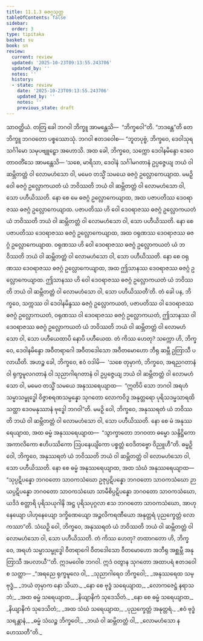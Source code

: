 ```yaml
---
title: 11.1.3 ဓဇဂ္ဂသုတ္တ
tableOfContents: false
sidebar:
  order: 3
type: tipitaka
basket: su
book: sn
review:
  current: review
  updated: '2025-10-23T09:13:55.243706'
  updated_by: ''
  notes: ''
  history:
  - state: review
    date: '2025-10-23T09:13:55.243706'
    updated_by: ''
    notes: ''
    previous_state: draft
---
```



<ReviewStatus review={frontmatter.review} showDetails={true} />

<HypothesisAnnotation frontmatter={frontmatter} />

<DynamicBreadcrumb />

<Division number="249" book="sn" e="ch" v="18" p="316">

<Paragraph number="1545" book="sn">
သာဝတ္ထိယံ. တတြ ခေါ ဘဂဝါ ဘိက္ခူ အာမန္တေသိ—  “ဘိက္ခဝေါ”တိ. “ဘဒန္တေ”တိ တေ ဘိက္ခူ ဘဂဝတော ပစ္စဿောသုံ. ဘဂဝါ ဧတဒဝေါစ—
</Paragraph>

<Paragraph number="1546" book="sn">
“ဘူတပုဗ္ဗံ, ဘိက္ခဝေ, ဒေဝါသုရသင်္ဂါမော သမုပဗျူဠှော အဟောသိ. အထ ခေါ, ဘိက္ခဝေ, သက္ကော ဒေဝါနမိန္ဒော ဒေဝေ တာဝတိံသေ အာမန္တေသိ—
</Paragraph>

<Paragraph number="1547" book="sn">
‘သစေ, မာရိသာ, ဒေဝါနံ သင်္ဂါမဂတာနံ ဥပ္ပဇ္ဇေယျ ဘယံ ဝါ ဆမ္ဘိတတ္တံ ဝါ လောမဟံသော ဝါ, မမေဝ တသ္မိံ သမယေ ဓဇဂ္ဂံ ဥလ္လောကေယျာထ. မမဉှိ ဝေါ ဓဇဂ္ဂံ ဥလ္လောကယတံ ယံ ဘဝိဿတိ ဘယံ ဝါ ဆမ္ဘိတတ္တံ ဝါ လောမဟံသော ဝါ, သော ပဟီယိဿတိ.
</Paragraph>

<Paragraph number="1548" book="sn">
နော စေ မေ ဓဇဂ္ဂံ ဥလ္လောကေယျာထ, အထ ပဇာပတိဿ ဒေဝရာဇဿ ဓဇဂ္ဂံ ဥလ္လောကေယျာထ. ပဇာပတိဿ ဟိ ဝေါ ဒေဝရာဇဿ ဓဇဂ္ဂံ ဥလ္လောကယတံ ယံ ဘဝိဿတိ ဘယံ ဝါ ဆမ္ဘိတတ္တံ ဝါ လောမဟံသော ဝါ, သော ပဟီယိဿတိ.
</Paragraph>

<Paragraph number="1549" book="sn">
နော စေ ပဇာပတိဿ ဒေဝရာဇဿ ဓဇဂ္ဂံ ဥလ္လောကေယျာထ, အထ ဝရုဏဿ ဒေဝရာဇဿ ဓဇဂ္ဂံ ဥလ္လောကေယျာထ. ဝရုဏဿ ဟိ ဝေါ ဒေဝရာဇဿ ဓဇဂ္ဂံ ဥလ္လောကယတံ ယံ ဘဝိဿတိ ဘယံ ဝါ ဆမ္ဘိတတ္တံ ဝါ လောမဟံသော ဝါ, သော ပဟီယိဿတိ.
</Paragraph>

<Paragraph number="1550" book="sn">
နော စေ ဝရုဏဿ ဒေဝရာဇဿ ဓဇဂ္ဂံ ဥလ္လောကေယျာထ, အထ ဤသာနဿ ဒေဝရာဇဿ ဓဇဂ္ဂံ ဥလ္လောကေယျာထ. ဤသာနဿ ဟိ ဝေါ ဒေဝရာဇဿ ဓဇဂ္ဂံ ဥလ္လောကယတံ ယံ ဘဝိဿတိ ဘယံ ဝါ ဆမ္ဘိတတ္တံ ဝါ လောမဟံသော ဝါ, သော ပဟီယိဿတီ’တိ.
</Paragraph>

<Paragraph number="1551" book="sn">
တံ ခေါ ပန, ဘိက္ခဝေ, သက္ကဿ ဝါ ဒေဝါနမိန္ဒဿ ဓဇဂ္ဂံ ဥလ္လောကယတံ, ပဇာပတိဿ ဝါ ဒေဝရာဇဿ ဓဇဂ္ဂံ ဥလ္လောကယတံ, ဝရုဏဿ ဝါ ဒေဝရာဇဿ ဓဇဂ္ဂံ ဥလ္လောကယတံ, ဤသာနဿ ဝါ ဒေဝရာဇဿ ဓဇဂ္ဂံ ဥလ္လောကယတံ ယံ ဘဝိဿတိ ဘယံ ဝါ ဆမ္ဘိတတ္တံ ဝါ လောမဟံသော ဝါ, သော ပဟီယေထာပိ နောပိ ပဟီယေထ.
</Paragraph>

<Paragraph number="1552" book="sn">
တံ ကိဿ ဟေတု? သက္ကော ဟိ, ဘိက္ခဝေ, ဒေဝါနမိန္ဒော အဝီတရာဂေါ အဝီတဒေါသော အဝီတမောဟော ဘီရု ဆမ္ဘီ ဥတြာသီ ပလာယီတိ.
</Paragraph>

<Paragraph number="1553" book="sn">
အဟဉ္စ ခေါ, ဘိက္ခဝေ, ဧဝံ ဝဒါမိ—  ‘သစေ တုမှာကံ, ဘိက္ခဝေ, အရညဂတာနံ ဝါ ရုက္ခမူလဂတာနံ ဝါ သုညာဂါရဂတာနံ ဝါ ဥပ္ပဇ္ဇေယျ ဘယံ ဝါ ဆမ္ဘိတတ္တံ ဝါ လောမဟံသော ဝါ, မမေဝ တသ္မိံ သမယေ အနုဿရေယျာထ—  “ဣတိပိ သော ဘဂဝါ အရဟံ သမ္မာသမ္ဗုဒ္ဓေါ ဝိဇ္ဇာစရဏသမ္ပန္နော သုဂတော လောကဝိဒူ အနုတ္တရော ပုရိသဒမ္မသာရထိ သတ္ထာ ဒေဝမနုဿာနံ ဗုဒ္ဓေါ ဘဂဝါ”တိ. မမဉှိ ဝေါ, ဘိက္ခဝေ, အနုဿရတံ ယံ ဘဝိဿတိ ဘယံ ဝါ ဆမ္ဘိတတ္တံ ဝါ လောမဟံသော ဝါ, သော ပဟီယိဿတိ.
</Paragraph>

<Paragraph number="1554" book="sn">
နော စေ မံ အနုဿရေယျာထ, အထ ဓမ္မံ အနုဿရေယျာထ—  “သွာက္ခာတော ဘဂဝတာ ဓမ္မော သန္ဒိဋ္ဌိကော အကာလိကော ဧဟိပဿိကော ဩပနေယျိကော ပစ္စတ္တံ ဝေဒိတဗ္ဗော ဝိညူဟီ”တိ. ဓမ္မဉှိ ဝေါ, ဘိက္ခဝေ, အနုဿရတံ ယံ ဘဝိဿတိ ဘယံ ဝါ ဆမ္ဘိတတ္တံ ဝါ လောမဟံသော ဝါ, သော ပဟီယိဿတိ.
</Paragraph>

<Paragraph number="1555" book="sn">
နော စေ ဓမ္မံ အနုဿရေယျာထ, အထ သံဃံ အနုဿရေယျာထ—  “သုပ္ပဋိပန္နော ဘဂဝတော သာဝကသံဃော ဥဇုပ္ပဋိပန္နော ဘဂဝတော သာဝကသံဃော ဉာယပ္ပဋိပန္နော ဘဂဝတော သာဝကသံဃော သာမီစိပ္ပဋိပန္နော ဘဂဝတော သာဝကသံဃော, ယဒိဒံ စတ္တာရိ ပုရိသယုဂါနိ အဋ္ဌ ပုရိသပုဂ္ဂလာ ဧသ ဘဂဝတော သာဝကသံဃော, အာဟုနေယျော ပါဟုနေယျော ဒက္ခိဏေယျော အဉ္ဇလိကရဏီယော အနုတ္တရံ ပုညက္ခေတ္တံ လောကဿာ”တိ. သံဃဉှိ ဝေါ, ဘိက္ခဝေ, အနုဿရတံ ယံ ဘဝိဿတိ ဘယံ ဝါ ဆမ္ဘိတတ္တံ ဝါ လောမဟံသော ဝါ, သော ပဟီယိဿတိ.
</Paragraph>

<Paragraph number="1556" book="sn">
တံ ကိဿ ဟေတု? တထာဂတော ဟိ, ဘိက္ခဝေ, အရဟံ သမ္မာသမ္ဗုဒ္ဓေါ ဝီတရာဂေါ ဝီတဒေါသော ဝီတမောဟော အဘီရု အစ္ဆမ္ဘီ အနုတြာသီ အပလာယီ’”တိ. ဣဒမဝေါစ ဘဂဝါ. ဣဒံ ဝတွာန သုဂတော အထာပရံ ဧတဒဝေါစ သတ္ထာ—
</Paragraph>

<Paragraph number="1557" type="verses" book="sn">
_“အရညေ ရုက္ခမူလေ ဝါ,_  
_သုညာဂါရေဝ ဘိက္ခဝေါ;_  
_အနုဿရေထ သမ္ဗုဒ္ဓံ,_  
_ဘယံ တုမှာက နော သိယာ._  

</Paragraph>

<Paragraph number="1558" type="verses" book="sn">
_နော စေ ဗုဒ္ဓံ သရေယျာထ,_  
_လောကဇေဋ္ဌံ နရာသဘံ;_  
_အထ ဓမ္မံ သရေယျာထ,_  
_နိယျာနိကံ သုဒေသိတံ._  

</Paragraph>

<Paragraph number="1559" type="verses" book="sn">
_နော စေ ဓမ္မံ သရေယျာထ,_  
_နိယျာနိကံ သုဒေသိတံ;_  
_အထ သံဃံ သရေယျာထ,_  
_ပုညက္ခေတ္တံ အနုတ္တရံ._  

</Paragraph>

<Paragraph number="1560" type="verses" book="sn">
_ဧဝံ ဗုဒ္ဓံ သရန္တာနံ,_  
_ဓမ္မံ သံဃဉ္စ ဘိက္ခဝေါ;_  
_ဘယံ ဝါ ဆမ္ဘိတတ္တံ ဝါ,_  
_လောမဟံသော န ဟေဿတီ”တိ._
</Paragraph>
</Division>